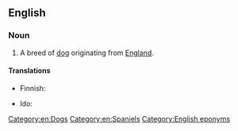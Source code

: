 ==English==
{{wikipedia|King Charles Spaniel}}

===Noun===
{{en-noun}}

# A breed of [[dog]] originating from [[England]].

====Translations====
{{trans-top|breed of dog}}
* Finnish: {{t|fi|kingcharlesinspanieli}}
{{trans-mid}}
* Ido: {{t+|io|spanieleto}}
{{trans-bottom}}

[[Category:en:Dogs]]
[[Category:en:Spaniels]]
[[Category:English eponyms]]